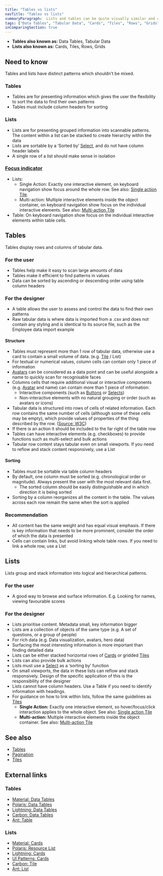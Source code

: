 ```yaml
---
title: "Tables vs lists"
navTitle: "Tables vs lists"
summaryParagraph:  Lists and tables can be quite visually similar and can sometimes represent the same data. This guide will outline content and user considerations in determining which pattern is the most appropriate.
tags: ["Data Tables", "Tabular Data", "Cards", "Tiles", "Rows", "Grids"]
inComparingSection: true
---
```


- **Tables also known as:** Data Tables, Tabular Data
- **Lists also known as:** Cards, Tiles, Rows, Grids

## Need to know
Tables and lists have distinct patterns which shouldn't be mixed.

### Tables
- Tables are for presenting information which gives the user the flexibility to sort the data to find their own patterns
- Tables must include column headers for sorting

### Lists
- Lists are for presenting grouped information into scannable patterns. The content within a list can be stacked to create hierarchy within the data
- Lists are sortable by a ‘Sorted by’ [Select](/components/select), and do not have column header labels
- A single row of a list should make sense in isolation

### [Focus indicator](/guidelines/interaction-states#focus-indicator)
- Lists:
    -   Single Action: Exactly one interactive element, on keyboard navigation show focus around the whole row. See also: [Single action Tile](/components/tile/#singleactiontile-not-built).
    -   Multi-action: Multiple interactive elements inside the object container, on keyboard navigation show focus on the individual interactive elements. See also: [Multi-action Tile](/components/tile/#singleactiontile-not-built)
- Table: On keyboard navigation show focus on the individual interactive elements within table cells.



## Tables
Tables display rows and columns of tabular data.

### For the user
- Tables help make it easy to scan large amounts of data
- Tables make it efficient to find patterns in values
- Data can be sorted by ascending or descending order using table column headers

### For the designer
- A table allows the user to assess and control the data to find their own patterns
- Raw tabular data is where data is imported from a .csv and does not contain any styling and is identical to its source file, such as the Employee data import example

#### Structure
- Tables must represent more than 1 row of tabular data, otherwise use a card to contain a small volume of data. (e.g. [Tile](/components/tile) / List)
- For textual or numerical values, column cells can contain only 1 piece of information
- [Avatars](/components/avatar) can be considered as a data point and can be useful alongside a name to quickly scan for recognisable faces
- Columns cells that require additional visual or interactive components (e.g. [Avatar](/components/avatar) and name) can contain more than 1 piece of information:
  - Interactive components (such as [Buttons](/components/button) or [Selects](/components/select))
  - Non-interactive elements with no natural grouping or order (such as avatars or icons)
- Tabular data is structured into rows of cells of related information. Each row contains the same number of cells (although some of these cells may be empty), which provide values of properties of the thing described by the row. ([Source: W3C](https://www.w3.org/TR/tabular-data-model/#:~:text=Tabular%20data%20is%20data%20that,thing%20described%20by%20the%20row.))
- If there is an action it should be included to the far right of the table row
- Tables can have interactive elements (e.g. checkboxes) to provide functions such as multi-select and bulk actions
- Tabular row content stays tabular even on small viewports. If you need to reflow and stack content responsively, use a List

#### Sorting
- Tables must be sortable via table column headers
- By default, one column must be sorted (e.g. chronological order or magnitude). Always present the user with the most relevant data first.
  - The sorted column should be easily distinguishable and in which direction it is being sorted
- Sorting by a column reorganizes all the content in the table. The values across each row remain the same when the sort is applied

### Recommendation
- All content has the same weight and has equal visual emphasis. If there is key information that needs to be more prominent, consider the order of which the data is presented
- Cells can contain links, but avoid linking whole table rows. If you need to link a whole row, use a List

## Lists
Lists group and stack information into logical and hierarchical patterns.

### For the user
- A good way to browse and surface information. E.g. Looking for names, viewing favourable scores

### For the designer
- Lists prioritise content. Metadata small, key information bigger
- Lists are a collection of objects of the same type (e.g. A set of questions, or a group of people)
- For rich data (e.g. Data visualization, avatars, hero data)
- Surfacing the most interesting information is more important than finding detailed data
- Lists can be either stacked horizontal rows of [Cards](/components/card) or gridded [Tiles](/components/tile)
- Lists can also provide bulk actions
- Lists must use a [Select](/components/select) as a ‘sorting by’ function
- On small viewports, the data in these lists can reflow and stack responsively. Design of the specific application of this is the responsibility of the designer
- Lists cannot have column headers. Use a Table if you need to identify information with headings.
- For guidance on how to link within lists, follow the same guidelines as [Tiles](/components/tile)
  - **Single Action:** Exactly one interactive element, so hover/focus/click interaction applies to the whole object. See also: [Single action Tile](/components/tile/#singleactiontile-not-built)
  - **Multi-action:** Multiple interactive elements inside the object container. See also: [Multi-action Tile](/components/tile/#singleactiontile-not-built)

## See also
- [Tables](components/table/)
- [Pagination](/components/pagination/)
- [Tiles](/components/tile)

## External links

### Tables
- [Material: Data Tables](https://material.io/components/data-tables)
- [Polaris: Data Tables](https://polaris.shopify.com/components/lists-and-tables/data-table)
- [Lightning: Data Tables](https://www.lightningdesignsystem.com/components/data-tables/#site-main-content)
- [Carbon: Data Tables](https://www.carbondesignsystem.com/components/data-table/code/)
- [Ant: Table](https://ant.design/components/table/)

### Lists
- [Material: Cards](https://material.io/components/cards#usage)
- [Polaris: Resource List](https://polaris.shopify.com/components/lists-and-tables/resource-list#navigation)
- [Lightning: Cards](https://www.lightningdesignsystem.com/components/cards/#site-main-content)
- [UI Patterns: Cards](http://uipatterns.io/cards)
- [Carbon: Tile](https://www.carbondesignsystem.com/components/tile/usage)
- [Ant: List](https://ant.design/components/list/)
